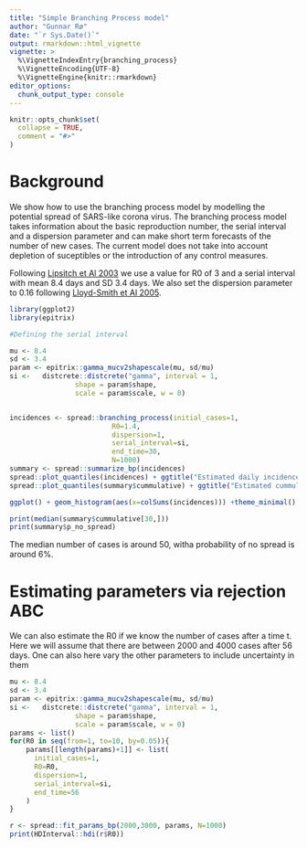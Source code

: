 ```yaml
---
title: "Simple Branching Process model"
author: "Gunnar Rø"
date: "`r Sys.Date()`"
output: rmarkdown::html_vignette
vignette: >
  %\VignetteIndexEntry{branching_process}
  %\VignetteEncoding{UTF-8}
  %\VignetteEngine{knitr::rmarkdown}
editor_options: 
  chunk_output_type: console
---
```


```r
knitr::opts_chunk$set(
  collapse = TRUE,
  comment = "#>"
)
```

# Background

We show how to use the branching process model by modelling the potential spread of SARS-like corona virus. The branching process model takes information about the basic reproduction number, the serial interval and a dispersion parameter and can make short term forecasts of the number of new cases. The current model does not take into account depletion of suceptibles or the introduction of any control measures.

Following [Lipsitch et Al 2003](https://www.ncbi.nlm.nih.gov/pmc/articles/PMC2760158) we use a value for R0 of 3 and a serial interval with mean 8.4 days and SD 3.4 days. We also set the dispersion parameter to 0.16 following [Lloyd-Smith et Al 2005](https://www.nature.com/articles/nature04153).

```r
library(ggplot2)
library(epitrix)

#Defining the serial interval

mu <- 8.4
sd <- 3.4
param <- epitrix::gamma_mucv2shapescale(mu, sd/mu)
si <-   distcrete::distcrete("gamma", interval = 1,
                shape = param$shape,
                scale = param$scale, w = 0)


incidences <- spread::branching_process(initial_cases=1,                
                         R0=1.4,
                         dispersion=1,
                         serial_interval=si,
                         end_time=30,
                         N=1000)
summary <- spread::summarize_bp(incidences)
spread::plot_quantiles(incidences) + ggtitle("Estimated daily incidence") + xlab("Days") + ylab("Incidence")
spread::plot_quantiles(summary$cummulative) + ggtitle("Estimated cummulative case counts")  + xlab("Days") + ylab("Cummulative Cases")

ggplot() + geom_histogram(aes(x=colSums(incidences))) +theme_minimal() +ggtitle("Distribution of number of cases after 30 days") + xlab("N cases after 30 days") 

print(median(summary$cummulative[30,]))
print(summary$p_no_spread)

``` 
The median number of cases is around 50, witha probability of no spread is around 6%. 





# Estimating parameters via rejection ABC

We can also estimate the R0 if we know the number of cases after a time t. Here we will assume that there are between 2000 and 4000 cases after 56 days. One can also here vary the other parameters to include uncertainty in them

```r
mu <- 8.4
sd <- 3.4
param <- epitrix::gamma_mucv2shapescale(mu, sd/mu)
si <-   distcrete::distcrete("gamma", interval = 1,
                shape = param$shape,
                scale = param$scale, w = 0)
params <- list()
for(R0 in seq(from=1, to=10, by=0.05)){
    params[[length(params)+1]] <- list(
      initial_cases=1,                
      R0=R0,
      dispersion=1,
      serial_interval=si,
      end_time=56
    )
}

r <- spread::fit_params_bp(2000,3000, params, N=1000)
print(HDInterval::hdi(r$R0))
```
